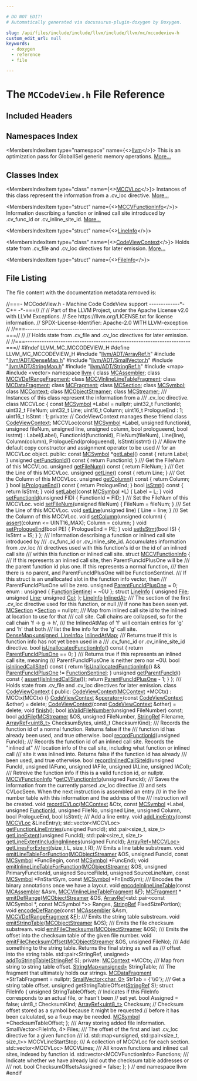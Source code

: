 ```yaml
---

# DO NOT EDIT!
# Automatically generated via docusaurus-plugin-doxygen by Doxygen.

slug: /api/files/include/include/llvm/include/llvm/mc/mccodeview-h
custom_edit_url: null
keywords:
  - doxygen
  - reference
  - file

---
```





# The `MCCodeView.h` File Reference

<DoxygenPage pluginConfig={pluginConfig}>



## Included Headers

<IncludesList>
<IncludesListItem
  filePath="llvm/ADT/ArrayRef.h"
  permalink="/docs/api/files/include/include/llvm/include/llvm/adt/arrayref-h"
  isLocal="true" />
<IncludesListItem
  filePath="llvm/ADT/DenseMap.h"
  permalink="/docs/api/files/include/include/llvm/include/llvm/adt/densemap-h"
  isLocal="true" />
<IncludesListItem
  filePath="llvm/ADT/SmallVector.h"
  permalink="/docs/api/files/include/include/llvm/include/llvm/adt/smallvector-h"
  isLocal="true" />
<IncludesListItem
  filePath="llvm/ADT/StringMap.h"
  permalink="/docs/api/files/include/include/llvm/include/llvm/adt/stringmap-h"
  isLocal="true" />
<IncludesListItem
  filePath="llvm/ADT/StringRef.h"
  permalink="/docs/api/files/include/include/llvm/include/llvm/adt/stringref-h"
  isLocal="true" />
<IncludesListItem
  filePath="map"
  permalink=""
  isLocal="false" />
<IncludesListItem
  filePath="vector"
  permalink=""
  isLocal="false" />
</IncludesList>

## Namespaces Index

<MembersIndex>

<MembersIndexItem
  type="namespace"
  name={<><a href="/docs/api/namespaces/llvm">llvm</a></>}>
This is an optimization pass for GlobalISel generic memory operations. <a href="/docs/api/namespaces/llvm/#details">More...</a>
</MembersIndexItem>

</MembersIndex>

## Classes Index

<MembersIndex>

<MembersIndexItem
  type="class"
  name={<><a href="/docs/api/classes/llvm/mccvloc">MCCVLoc</a></>}>
Instances of this class represent the information from a .cv&#95;loc directive. <a href="/docs/api/classes/llvm/mccvloc/#details">More...</a>
</MembersIndexItem>

<MembersIndexItem
  type="struct"
  name={<><a href="/docs/api/structs/llvm/mccvfunctioninfo">MCCVFunctionInfo</a></>}>
Information describing a function or inlined call site introduced by .cv&#95;func&#95;id or .cv&#95;inline&#95;site&#95;id. <a href="/docs/api/structs/llvm/mccvfunctioninfo/#details">More...</a>
</MembersIndexItem>

<MembersIndexItem
  type="struct"
  name={<><a href="/docs/api/structs/llvm/mccvfunctioninfo/lineinfo">LineInfo</a></>}>
</MembersIndexItem>

<MembersIndexItem
  type="class"
  name={<><a href="/docs/api/classes/llvm/codeviewcontext">CodeViewContext</a></>}>
Holds state from .cv&#95;file and .cv&#95;loc directives for later emission. <a href="/docs/api/classes/llvm/codeviewcontext/#details">More...</a>
</MembersIndexItem>

<MembersIndexItem
  type="struct"
  name={<><a href="/docs/api/structs/llvm/codeviewcontext/fileinfo">FileInfo</a></>}>
</MembersIndexItem>

</MembersIndex>


## File Listing

The file content with the documentation metadata removed is:

<ProgramListing>

<Link id="l00001" /><CodeLine lineNumber="1"><Highlight kind="comment">//===- MCCodeView.h - Machine Code CodeView support -------------&#42;- C++ -&#42;-===//</Highlight><Highlight kind="normal"></Highlight></CodeLine>
<Link id="l00002" /><CodeLine lineNumber="2"><Highlight kind="normal"></Highlight><Highlight kind="comment">//</Highlight><Highlight kind="normal"></Highlight></CodeLine>
<Link id="l00003" /><CodeLine lineNumber="3"><Highlight kind="normal"></Highlight><Highlight kind="comment">// Part of the LLVM Project, under the Apache License v2.0 with LLVM Exceptions.</Highlight><Highlight kind="normal"></Highlight></CodeLine>
<Link id="l00004" /><CodeLine lineNumber="4"><Highlight kind="normal"></Highlight><Highlight kind="comment">// See https://llvm.org/LICENSE.txt for license information.</Highlight><Highlight kind="normal"></Highlight></CodeLine>
<Link id="l00005" /><CodeLine lineNumber="5"><Highlight kind="normal"></Highlight><Highlight kind="comment">// SPDX-License-Identifier: Apache-2.0 WITH LLVM-exception</Highlight><Highlight kind="normal"></Highlight></CodeLine>
<Link id="l00006" /><CodeLine lineNumber="6"><Highlight kind="normal"></Highlight><Highlight kind="comment">//</Highlight><Highlight kind="normal"></Highlight></CodeLine>
<Link id="l00007" /><CodeLine lineNumber="7"><Highlight kind="normal"></Highlight><Highlight kind="comment">//===----------------------------------------------------------------------===//</Highlight><Highlight kind="normal"></Highlight></CodeLine>
<Link id="l00008" /><CodeLine lineNumber="8"><Highlight kind="normal"></Highlight><Highlight kind="comment">//</Highlight><Highlight kind="normal"></Highlight></CodeLine>
<Link id="l00009" /><CodeLine lineNumber="9"><Highlight kind="normal"></Highlight><Highlight kind="comment">// Holds state from .cv&#95;file and .cv&#95;loc directives for later emission.</Highlight><Highlight kind="normal"></Highlight></CodeLine>
<Link id="l00010" /><CodeLine lineNumber="10"><Highlight kind="normal"></Highlight><Highlight kind="comment">//</Highlight><Highlight kind="normal"></Highlight></CodeLine>
<Link id="l00011" /><CodeLine lineNumber="11"><Highlight kind="normal"></Highlight><Highlight kind="comment">//===----------------------------------------------------------------------===//</Highlight><Highlight kind="normal"></Highlight></CodeLine>
<Link id="l00012" /><CodeLine lineNumber="12"><Highlight kind="normal"></Highlight></CodeLine>
<Link id="l00013" /><CodeLine lineNumber="13"><Highlight kind="normal"></Highlight><Highlight kind="preprocessor">#ifndef LLVM&#95;MC&#95;MCCODEVIEW&#95;H</Highlight><Highlight kind="normal"></Highlight></CodeLine>
<Link id="l00014" /><CodeLine lineNumber="14"><Highlight kind="normal"></Highlight><Highlight kind="preprocessor">#define LLVM&#95;MC&#95;MCCODEVIEW&#95;H</Highlight><Highlight kind="normal"></Highlight></CodeLine>
<Link id="l00015" /><CodeLine lineNumber="15"><Highlight kind="normal"></Highlight></CodeLine>
<Link id="l00016" /><CodeLine lineNumber="16"><Highlight kind="normal"></Highlight><Highlight kind="preprocessor">#include &quot;<a href="/docs/api/files/include/include/llvm/include/llvm/adt/arrayref-h">llvm/ADT/ArrayRef.h</a>&quot;</Highlight><Highlight kind="normal"></Highlight></CodeLine>
<Link id="l00017" /><CodeLine lineNumber="17"><Highlight kind="normal"></Highlight><Highlight kind="preprocessor">#include &quot;<a href="/docs/api/files/include/include/llvm/include/llvm/adt/densemap-h">llvm/ADT/DenseMap.h</a>&quot;</Highlight><Highlight kind="normal"></Highlight></CodeLine>
<Link id="l00018" /><CodeLine lineNumber="18"><Highlight kind="normal"></Highlight><Highlight kind="preprocessor">#include &quot;<a href="/docs/api/files/include/include/llvm/include/llvm/adt/smallvector-h">llvm/ADT/SmallVector.h</a>&quot;</Highlight><Highlight kind="normal"></Highlight></CodeLine>
<Link id="l00019" /><CodeLine lineNumber="19"><Highlight kind="normal"></Highlight><Highlight kind="preprocessor">#include &quot;<a href="/docs/api/files/include/include/llvm/include/llvm/adt/stringmap-h">llvm/ADT/StringMap.h</a>&quot;</Highlight><Highlight kind="normal"></Highlight></CodeLine>
<Link id="l00020" /><CodeLine lineNumber="20"><Highlight kind="normal"></Highlight><Highlight kind="preprocessor">#include &quot;<a href="/docs/api/files/include/include/llvm/include/llvm/adt/stringref-h">llvm/ADT/StringRef.h</a>&quot;</Highlight><Highlight kind="normal"></Highlight></CodeLine>
<Link id="l00021" /><CodeLine lineNumber="21"><Highlight kind="normal"></Highlight><Highlight kind="preprocessor">#include &lt;map&gt;</Highlight><Highlight kind="normal"></Highlight></CodeLine>
<Link id="l00022" /><CodeLine lineNumber="22"><Highlight kind="normal"></Highlight><Highlight kind="preprocessor">#include &lt;vector&gt;</Highlight><Highlight kind="normal"></Highlight></CodeLine>
<Link id="l00023" /><CodeLine lineNumber="23"><Highlight kind="normal"></Highlight></CodeLine>
<Link id="l00024" /><CodeLine lineNumber="24"><Highlight kind="normal"></Highlight><Highlight kind="keyword">namespace </Highlight><Highlight kind="normal"><a href="/docs/api/namespaces/llvm">llvm</a> &#123;</Highlight></CodeLine>
<Link id="l00025" /><CodeLine lineNumber="25"><Highlight kind="normal"></Highlight><Highlight kind="keyword">class </Highlight><Highlight kind="normal"><a href="/docs/api/classes/llvm/mcassembler">MCAssembler</a>;</Highlight></CodeLine>
<Link id="l00026" /><CodeLine lineNumber="26"><Highlight kind="normal"></Highlight><Highlight kind="keyword">class </Highlight><Highlight kind="normal"><a href="/docs/api/classes/llvm/mccvdefrangefragment">MCCVDefRangeFragment</a>;</Highlight></CodeLine>
<Link id="l00027" /><CodeLine lineNumber="27"><Highlight kind="normal"></Highlight><Highlight kind="keyword">class </Highlight><Highlight kind="normal"><a href="/docs/api/classes/llvm/mccvinlinelinetablefragment">MCCVInlineLineTableFragment</a>;</Highlight></CodeLine>
<Link id="l00028" /><CodeLine lineNumber="28"><Highlight kind="normal"></Highlight><Highlight kind="keyword">class </Highlight><Highlight kind="normal"><a href="/docs/api/classes/llvm/mcdatafragment">MCDataFragment</a>;</Highlight></CodeLine>
<Link id="l00029" /><CodeLine lineNumber="29"><Highlight kind="normal"></Highlight><Highlight kind="keyword">class </Highlight><Highlight kind="normal"><a href="/docs/api/classes/llvm/mcfragment">MCFragment</a>;</Highlight></CodeLine>
<Link id="l00030" /><CodeLine lineNumber="30"><Highlight kind="normal"></Highlight><Highlight kind="keyword">class </Highlight><Highlight kind="normal"><a href="/docs/api/classes/llvm/mcsection">MCSection</a>;</Highlight></CodeLine>
<Link id="l00031" /><CodeLine lineNumber="31"><Highlight kind="normal"></Highlight><Highlight kind="keyword">class </Highlight><Highlight kind="normal"><a href="/docs/api/classes/llvm/mcsymbol">MCSymbol</a>;</Highlight></CodeLine>
<Link id="l00032" /><CodeLine lineNumber="32"><Highlight kind="normal"></Highlight><Highlight kind="keyword">class </Highlight><Highlight kind="normal"><a href="/docs/api/classes/llvm/mccontext">MCContext</a>;</Highlight></CodeLine>
<Link id="l00033" /><CodeLine lineNumber="33"><Highlight kind="normal"></Highlight><Highlight kind="keyword">class </Highlight><Highlight kind="normal"><a href="/docs/api/classes/llvm/mcobjectstreamer">MCObjectStreamer</a>;</Highlight></CodeLine>
<Link id="l00034" /><CodeLine lineNumber="34"><Highlight kind="normal"></Highlight><Highlight kind="keyword">class </Highlight><Highlight kind="normal"><a href="/docs/api/classes/llvm/mcstreamer">MCStreamer</a>;</Highlight></CodeLine>
<Link id="l00035" /><CodeLine lineNumber="35"><Highlight kind="normal"></Highlight><Highlight kind="comment"></Highlight></CodeLine>
<Link id="l00036" /><CodeLine lineNumber="36"><Highlight kind="comment">/// Instances of this class represent the information from a</Highlight></CodeLine>
<Link id="l00037" /><CodeLine lineNumber="37"><Highlight kind="comment">/// .cv&#95;loc directive.</Highlight><Highlight kind="normal"></Highlight></CodeLine>
<Link id="l00038" /><CodeLine lineNumber="38" lineLink="/docs/api/classes/llvm/mccvloc"><Highlight kind="normal"></Highlight><Highlight kind="keyword">class </Highlight><Highlight kind="normal">MCCVLoc &#123;</Highlight></CodeLine>
<Link id="l00039" /><CodeLine lineNumber="39"><Highlight kind="normal">  </Highlight><Highlight kind="keyword">const</Highlight><Highlight kind="normal"> <a href="/docs/api/classes/llvm/mcsymbol">MCSymbol</a> &#42;Label = </Highlight><Highlight kind="keyword">nullptr</Highlight><Highlight kind="normal">;</Highlight></CodeLine>
<Link id="l00040" /><CodeLine lineNumber="40"><Highlight kind="normal">  uint32&#95;t FunctionId;</Highlight></CodeLine>
<Link id="l00041" /><CodeLine lineNumber="41"><Highlight kind="normal">  uint32&#95;t FileNum;</Highlight></CodeLine>
<Link id="l00042" /><CodeLine lineNumber="42"><Highlight kind="normal">  uint32&#95;t Line;</Highlight></CodeLine>
<Link id="l00043" /><CodeLine lineNumber="43"><Highlight kind="normal">  uint16&#95;t Column;</Highlight></CodeLine>
<Link id="l00044" /><CodeLine lineNumber="44"><Highlight kind="normal">  uint16&#95;t PrologueEnd : 1;</Highlight></CodeLine>
<Link id="l00045" /><CodeLine lineNumber="45"><Highlight kind="normal">  uint16&#95;t IsStmt : 1;</Highlight></CodeLine>
<Link id="l00046" /><CodeLine lineNumber="46"><Highlight kind="normal"></Highlight></CodeLine>
<Link id="l00047" /><CodeLine lineNumber="47"><Highlight kind="normal"></Highlight><Highlight kind="keyword">private</Highlight><Highlight kind="normal">: </Highlight><Highlight kind="comment">// CodeViewContext manages these</Highlight><Highlight kind="normal"></Highlight></CodeLine>
<Link id="l00048" /><CodeLine lineNumber="48" lineLink="/docs/api/classes/llvm/mccvloc/#ab3da5547beb44e2b7d5aa1935d5c4a28"><Highlight kind="normal">  </Highlight><Highlight kind="keyword">friend</Highlight><Highlight kind="normal"> </Highlight><Highlight kind="keyword">class </Highlight><Highlight kind="normal"><a href="/docs/api/classes/llvm/mccvloc/#ab3da5547beb44e2b7d5aa1935d5c4a28">CodeViewContext</a>;</Highlight></CodeLine>
<Link id="l00049" /><CodeLine lineNumber="49"><Highlight kind="normal">  MCCVLoc(</Highlight><Highlight kind="keyword">const</Highlight><Highlight kind="normal"> <a href="/docs/api/classes/llvm/mcsymbol">MCSymbol</a> &#42;Label, </Highlight><Highlight kind="keywordtype">unsigned</Highlight><Highlight kind="normal"> functionid, </Highlight><Highlight kind="keywordtype">unsigned</Highlight><Highlight kind="normal"> fileNum,</Highlight></CodeLine>
<Link id="l00050" /><CodeLine lineNumber="50"><Highlight kind="normal">          </Highlight><Highlight kind="keywordtype">unsigned</Highlight><Highlight kind="normal"> line, </Highlight><Highlight kind="keywordtype">unsigned</Highlight><Highlight kind="normal"> column, </Highlight><Highlight kind="keywordtype">bool</Highlight><Highlight kind="normal"> prologueend, </Highlight><Highlight kind="keywordtype">bool</Highlight><Highlight kind="normal"> isstmt)</Highlight></CodeLine>
<Link id="l00051" /><CodeLine lineNumber="51"><Highlight kind="normal">      : Label(Label), FunctionId(functionid), FileNum(fileNum), Line(line),</Highlight></CodeLine>
<Link id="l00052" /><CodeLine lineNumber="52"><Highlight kind="normal">        Column(column), PrologueEnd(prologueend), IsStmt(isstmt) &#123;&#125;</Highlight></CodeLine>
<Link id="l00053" /><CodeLine lineNumber="53"><Highlight kind="normal"></Highlight></CodeLine>
<Link id="l00054" /><CodeLine lineNumber="54"><Highlight kind="normal">  </Highlight><Highlight kind="comment">// Allow the default copy constructor and assignment operator to be used</Highlight><Highlight kind="normal"></Highlight></CodeLine>
<Link id="l00055" /><CodeLine lineNumber="55"><Highlight kind="normal">  </Highlight><Highlight kind="comment">// for an MCCVLoc object.</Highlight><Highlight kind="normal"></Highlight></CodeLine>
<Link id="l00056" /><CodeLine lineNumber="56"><Highlight kind="normal"></Highlight></CodeLine>
<Link id="l00057" /><CodeLine lineNumber="57"><Highlight kind="normal"></Highlight><Highlight kind="keyword">public</Highlight><Highlight kind="normal">:</Highlight></CodeLine>
<Link id="l00058" /><CodeLine lineNumber="58" lineLink="/docs/api/classes/llvm/mccvloc/#adbe9876a008a9c1cbd97546378c279ed"><Highlight kind="normal">  </Highlight><Highlight kind="keyword">const</Highlight><Highlight kind="normal"> <a href="/docs/api/classes/llvm/mcsymbol">MCSymbol</a> &#42;<a href="/docs/api/classes/llvm/mccvloc/#adbe9876a008a9c1cbd97546378c279ed">getLabel</a>()</Highlight><Highlight kind="keyword"> const </Highlight><Highlight kind="normal">&#123; </Highlight><Highlight kind="keywordflow">return</Highlight><Highlight kind="normal"> Label; &#125;</Highlight></CodeLine>
<Link id="l00059" /><CodeLine lineNumber="59"><Highlight kind="normal"></Highlight></CodeLine>
<Link id="l00060" /><CodeLine lineNumber="60" lineLink="/docs/api/classes/llvm/mccvloc/#af1f5888094a284b7e63433a23deb5c1a"><Highlight kind="normal">  </Highlight><Highlight kind="keywordtype">unsigned</Highlight><Highlight kind="normal"> <a href="/docs/api/classes/llvm/mccvloc/#af1f5888094a284b7e63433a23deb5c1a">getFunctionId</a>()</Highlight><Highlight kind="keyword"> const </Highlight><Highlight kind="normal">&#123; </Highlight><Highlight kind="keywordflow">return</Highlight><Highlight kind="normal"> FunctionId; &#125;</Highlight></CodeLine>
<Link id="l00061" /><CodeLine lineNumber="61"><Highlight kind="normal"></Highlight><Highlight kind="comment"></Highlight></CodeLine>
<Link id="l00062" /><CodeLine lineNumber="62"><Highlight kind="comment">  /// Get the FileNum of this MCCVLoc.</Highlight><Highlight kind="normal"></Highlight></CodeLine>
<Link id="l00063" /><CodeLine lineNumber="63" lineLink="/docs/api/classes/llvm/mccvloc/#a641fa2204094cdff2af3bb43561c3262"><Highlight kind="normal">  </Highlight><Highlight kind="keywordtype">unsigned</Highlight><Highlight kind="normal"> <a href="/docs/api/classes/llvm/mccvloc/#a641fa2204094cdff2af3bb43561c3262">getFileNum</a>()</Highlight><Highlight kind="keyword"> const </Highlight><Highlight kind="normal">&#123; </Highlight><Highlight kind="keywordflow">return</Highlight><Highlight kind="normal"> FileNum; &#125;</Highlight></CodeLine>
<Link id="l00064" /><CodeLine lineNumber="64"><Highlight kind="normal"></Highlight><Highlight kind="comment"></Highlight></CodeLine>
<Link id="l00065" /><CodeLine lineNumber="65"><Highlight kind="comment">  /// Get the Line of this MCCVLoc.</Highlight><Highlight kind="normal"></Highlight></CodeLine>
<Link id="l00066" /><CodeLine lineNumber="66" lineLink="/docs/api/classes/llvm/mccvloc/#a1b713bed0ef2a743380afe8455c8dac0"><Highlight kind="normal">  </Highlight><Highlight kind="keywordtype">unsigned</Highlight><Highlight kind="normal"> <a href="/docs/api/classes/llvm/mccvloc/#a1b713bed0ef2a743380afe8455c8dac0">getLine</a>()</Highlight><Highlight kind="keyword"> const </Highlight><Highlight kind="normal">&#123; </Highlight><Highlight kind="keywordflow">return</Highlight><Highlight kind="normal"> Line; &#125;</Highlight></CodeLine>
<Link id="l00067" /><CodeLine lineNumber="67"><Highlight kind="normal"></Highlight><Highlight kind="comment"></Highlight></CodeLine>
<Link id="l00068" /><CodeLine lineNumber="68"><Highlight kind="comment">  /// Get the Column of this MCCVLoc.</Highlight><Highlight kind="normal"></Highlight></CodeLine>
<Link id="l00069" /><CodeLine lineNumber="69" lineLink="/docs/api/classes/llvm/mccvloc/#ae04e7499c14a2f64a949fba666f04b1b"><Highlight kind="normal">  </Highlight><Highlight kind="keywordtype">unsigned</Highlight><Highlight kind="normal"> <a href="/docs/api/classes/llvm/mccvloc/#ae04e7499c14a2f64a949fba666f04b1b">getColumn</a>()</Highlight><Highlight kind="keyword"> const </Highlight><Highlight kind="normal">&#123; </Highlight><Highlight kind="keywordflow">return</Highlight><Highlight kind="normal"> Column; &#125;</Highlight></CodeLine>
<Link id="l00070" /><CodeLine lineNumber="70"><Highlight kind="normal"></Highlight></CodeLine>
<Link id="l00071" /><CodeLine lineNumber="71" lineLink="/docs/api/classes/llvm/mccvloc/#abaceb55f9e709f7232e3d118f2c1a008"><Highlight kind="normal">  </Highlight><Highlight kind="keywordtype">bool</Highlight><Highlight kind="normal"> <a href="/docs/api/classes/llvm/mccvloc/#abaceb55f9e709f7232e3d118f2c1a008">isPrologueEnd</a>()</Highlight><Highlight kind="keyword"> const </Highlight><Highlight kind="normal">&#123; </Highlight><Highlight kind="keywordflow">return</Highlight><Highlight kind="normal"> PrologueEnd; &#125;</Highlight></CodeLine>
<Link id="l00072" /><CodeLine lineNumber="72" lineLink="/docs/api/classes/llvm/mccvloc/#ad67bbfb7a1dae5018ad368b844775e50"><Highlight kind="normal">  </Highlight><Highlight kind="keywordtype">bool</Highlight><Highlight kind="normal"> <a href="/docs/api/classes/llvm/mccvloc/#ad67bbfb7a1dae5018ad368b844775e50">isStmt</a>()</Highlight><Highlight kind="keyword"> const </Highlight><Highlight kind="normal">&#123; </Highlight><Highlight kind="keywordflow">return</Highlight><Highlight kind="normal"> IsStmt; &#125;</Highlight></CodeLine>
<Link id="l00073" /><CodeLine lineNumber="73"><Highlight kind="normal"></Highlight></CodeLine>
<Link id="l00074" /><CodeLine lineNumber="74" lineLink="/docs/api/classes/llvm/mccvloc/#add0f1662df4919cd84703ac02dd63eca"><Highlight kind="normal">  </Highlight><Highlight kind="keywordtype">void</Highlight><Highlight kind="normal"> <a href="/docs/api/classes/llvm/mccvloc/#add0f1662df4919cd84703ac02dd63eca">setLabel</a>(</Highlight><Highlight kind="keyword">const</Highlight><Highlight kind="normal"> <a href="/docs/api/classes/llvm/mcsymbol">MCSymbol</a> &#42;L) &#123; Label = L; &#125;</Highlight></CodeLine>
<Link id="l00075" /><CodeLine lineNumber="75"><Highlight kind="normal"></Highlight></CodeLine>
<Link id="l00076" /><CodeLine lineNumber="76" lineLink="/docs/api/classes/llvm/mccvloc/#ab70f4fd24d86daf6ce7e2ac9ed765c2f"><Highlight kind="normal">  </Highlight><Highlight kind="keywordtype">void</Highlight><Highlight kind="normal"> <a href="/docs/api/classes/llvm/mccvloc/#ab70f4fd24d86daf6ce7e2ac9ed765c2f">setFunctionId</a>(</Highlight><Highlight kind="keywordtype">unsigned</Highlight><Highlight kind="normal"> FID) &#123; FunctionId = FID; &#125;</Highlight></CodeLine>
<Link id="l00077" /><CodeLine lineNumber="77"><Highlight kind="normal"></Highlight><Highlight kind="comment"></Highlight></CodeLine>
<Link id="l00078" /><CodeLine lineNumber="78"><Highlight kind="comment">  /// Set the FileNum of this MCCVLoc.</Highlight><Highlight kind="normal"></Highlight></CodeLine>
<Link id="l00079" /><CodeLine lineNumber="79" lineLink="/docs/api/classes/llvm/mccvloc/#a09de150a6b6188dce119ce08d5c64611"><Highlight kind="normal">  </Highlight><Highlight kind="keywordtype">void</Highlight><Highlight kind="normal"> <a href="/docs/api/classes/llvm/mccvloc/#a09de150a6b6188dce119ce08d5c64611">setFileNum</a>(</Highlight><Highlight kind="keywordtype">unsigned</Highlight><Highlight kind="normal"> fileNum) &#123; FileNum = fileNum; &#125;</Highlight></CodeLine>
<Link id="l00080" /><CodeLine lineNumber="80"><Highlight kind="normal"></Highlight><Highlight kind="comment"></Highlight></CodeLine>
<Link id="l00081" /><CodeLine lineNumber="81"><Highlight kind="comment">  /// Set the Line of this MCCVLoc.</Highlight><Highlight kind="normal"></Highlight></CodeLine>
<Link id="l00082" /><CodeLine lineNumber="82" lineLink="/docs/api/classes/llvm/mccvloc/#af82b54ed7acf156dd92d0f31eab03731"><Highlight kind="normal">  </Highlight><Highlight kind="keywordtype">void</Highlight><Highlight kind="normal"> <a href="/docs/api/classes/llvm/mccvloc/#af82b54ed7acf156dd92d0f31eab03731">setLine</a>(</Highlight><Highlight kind="keywordtype">unsigned</Highlight><Highlight kind="normal"> line) &#123; Line = line; &#125;</Highlight></CodeLine>
<Link id="l00083" /><CodeLine lineNumber="83"><Highlight kind="normal"></Highlight><Highlight kind="comment"></Highlight></CodeLine>
<Link id="l00084" /><CodeLine lineNumber="84"><Highlight kind="comment">  /// Set the Column of this MCCVLoc.</Highlight><Highlight kind="normal"></Highlight></CodeLine>
<Link id="l00085" /><CodeLine lineNumber="85" lineLink="/docs/api/classes/llvm/mccvloc/#a2479fc079f0dc10ff87eb716f39789fd"><Highlight kind="normal">  </Highlight><Highlight kind="keywordtype">void</Highlight><Highlight kind="normal"> <a href="/docs/api/classes/llvm/mccvloc/#a2479fc079f0dc10ff87eb716f39789fd">setColumn</a>(</Highlight><Highlight kind="keywordtype">unsigned</Highlight><Highlight kind="normal"> column) &#123;</Highlight></CodeLine>
<Link id="l00086" /><CodeLine lineNumber="86"><Highlight kind="normal">    <a href="/docs/api/files/lib/lib/target/lib/target/amdgpu/silowercontrolflow-cpp/#a4868c5d81c5ccc98c47aeab6244346a0">assert</a>(column &lt;= UINT16&#95;MAX);</Highlight></CodeLine>
<Link id="l00087" /><CodeLine lineNumber="87"><Highlight kind="normal">    Column = column;</Highlight></CodeLine>
<Link id="l00088" /><CodeLine lineNumber="88"><Highlight kind="normal">  &#125;</Highlight></CodeLine>
<Link id="l00089" /><CodeLine lineNumber="89"><Highlight kind="normal"></Highlight></CodeLine>
<Link id="l00090" /><CodeLine lineNumber="90" lineLink="/docs/api/classes/llvm/mccvloc/#a1522ce6a6ab3943fff0ddad4a56970d5"><Highlight kind="normal">  </Highlight><Highlight kind="keywordtype">void</Highlight><Highlight kind="normal"> <a href="/docs/api/classes/llvm/mccvloc/#a1522ce6a6ab3943fff0ddad4a56970d5">setPrologueEnd</a>(</Highlight><Highlight kind="keywordtype">bool</Highlight><Highlight kind="normal"> PE) &#123; PrologueEnd = PE; &#125;</Highlight></CodeLine>
<Link id="l00091" /><CodeLine lineNumber="91" lineLink="/docs/api/classes/llvm/mccvloc/#abe547039ea2df79df6433677c6633d81"><Highlight kind="normal">  </Highlight><Highlight kind="keywordtype">void</Highlight><Highlight kind="normal"> <a href="/docs/api/classes/llvm/mccvloc/#abe547039ea2df79df6433677c6633d81">setIsStmt</a>(</Highlight><Highlight kind="keywordtype">bool</Highlight><Highlight kind="normal"> IS) &#123; IsStmt = IS; &#125;</Highlight></CodeLine>
<Link id="l00092" /><CodeLine lineNumber="92"><Highlight kind="normal">&#125;;</Highlight></CodeLine>
<Link id="l00093" /><CodeLine lineNumber="93"><Highlight kind="normal"></Highlight><Highlight kind="comment"></Highlight></CodeLine>
<Link id="l00094" /><CodeLine lineNumber="94"><Highlight kind="comment">/// Information describing a function or inlined call site introduced by</Highlight></CodeLine>
<Link id="l00095" /><CodeLine lineNumber="95"><Highlight kind="comment">/// .cv&#95;func&#95;id or .cv&#95;inline&#95;site&#95;id. Accumulates information from .cv&#95;loc</Highlight></CodeLine>
<Link id="l00096" /><CodeLine lineNumber="96"><Highlight kind="comment">/// directives used with this function&#39;s id or the id of an inlined call site</Highlight></CodeLine>
<Link id="l00097" /><CodeLine lineNumber="97"><Highlight kind="comment">/// within this function or inlined call site.</Highlight><Highlight kind="normal"></Highlight></CodeLine>
<Link id="l00098" /><CodeLine lineNumber="98" lineLink="/docs/api/structs/llvm/mccvfunctioninfo"><Highlight kind="normal"></Highlight><Highlight kind="keyword">struct </Highlight><Highlight kind="normal"><a href="/docs/api/structs/llvm/mccvfunctioninfo">MCCVFunctionInfo</a> &#123;</Highlight><Highlight kind="comment"></Highlight></CodeLine>
<Link id="l00099" /><CodeLine lineNumber="99"><Highlight kind="comment">  /// If this represents an inlined call site, then ParentFuncIdPlusOne will be</Highlight></CodeLine>
<Link id="l00100" /><CodeLine lineNumber="100"><Highlight kind="comment">  /// the parent function id plus one. If this represents a normal function,</Highlight></CodeLine>
<Link id="l00101" /><CodeLine lineNumber="101"><Highlight kind="comment">  /// then there is no parent, and ParentFuncIdPlusOne will be FunctionSentinel.</Highlight></CodeLine>
<Link id="l00102" /><CodeLine lineNumber="102"><Highlight kind="comment">  /// If this struct is an unallocated slot in the function info vector, then</Highlight></CodeLine>
<Link id="l00103" /><CodeLine lineNumber="103"><Highlight kind="comment">  /// ParentFuncIdPlusOne will be zero.</Highlight><Highlight kind="normal"></Highlight></CodeLine>
<Link id="l00104" /><CodeLine lineNumber="104" lineLink="/docs/api/structs/llvm/mccvfunctioninfo/#a6501b119f7ba7b15237d1f43dd16ccbc"><Highlight kind="normal">  </Highlight><Highlight kind="keywordtype">unsigned</Highlight><Highlight kind="normal"> <a href="/docs/api/structs/llvm/mccvfunctioninfo/#a6501b119f7ba7b15237d1f43dd16ccbc">ParentFuncIdPlusOne</a> = 0;</Highlight></CodeLine>
<Link id="l00105" /><CodeLine lineNumber="105"><Highlight kind="normal"></Highlight></CodeLine>
<Link id="l00106" /><CodeLine lineNumber="106" lineLink="/docs/api/structs/llvm/mccvfunctioninfo/#a483f476cd95fc83549dce653648091bbab32b95a936d6a5df6c580b24b5a4b1f1"><Highlight kind="normal">  enum : </Highlight><Highlight kind="keywordtype">unsigned</Highlight><Highlight kind="normal"> &#123; <a href="/docs/api/structs/llvm/mccvfunctioninfo/#a483f476cd95fc83549dce653648091bbab32b95a936d6a5df6c580b24b5a4b1f1">FunctionSentinel</a> = ~0U &#125;;</Highlight></CodeLine>
<Link id="l00107" /><CodeLine lineNumber="107"><Highlight kind="normal"></Highlight></CodeLine>
<Link id="l00108" /><CodeLine lineNumber="108" lineLink="/docs/api/structs/llvm/mccvfunctioninfo/lineinfo"><Highlight kind="normal">  </Highlight><Highlight kind="keyword">struct </Highlight><Highlight kind="normal"><a href="/docs/api/structs/llvm/mccvfunctioninfo/lineinfo">LineInfo</a> &#123;</Highlight></CodeLine>
<Link id="l00109" /><CodeLine lineNumber="109" lineLink="/docs/api/structs/llvm/mccvfunctioninfo/lineinfo/#a3f109bbdca3146660390d3861c62e25e"><Highlight kind="normal">    </Highlight><Highlight kind="keywordtype">unsigned</Highlight><Highlight kind="normal"> <a href="/docs/api/structs/llvm/mccvfunctioninfo/lineinfo/#a3f109bbdca3146660390d3861c62e25e">File</a>;</Highlight></CodeLine>
<Link id="l00110" /><CodeLine lineNumber="110" lineLink="/docs/api/structs/llvm/mccvfunctioninfo/lineinfo/#a12648fbbd9e74ae78fb374d36bda03dd"><Highlight kind="normal">    </Highlight><Highlight kind="keywordtype">unsigned</Highlight><Highlight kind="normal"> <a href="/docs/api/structs/llvm/mccvfunctioninfo/lineinfo/#a12648fbbd9e74ae78fb374d36bda03dd">Line</a>;</Highlight></CodeLine>
<Link id="l00111" /><CodeLine lineNumber="111" lineLink="/docs/api/structs/llvm/mccvfunctioninfo/lineinfo/#adb775109e03894433d2ae9a43844f6eb"><Highlight kind="normal">    </Highlight><Highlight kind="keywordtype">unsigned</Highlight><Highlight kind="normal"> <a href="/docs/api/structs/llvm/mccvfunctioninfo/lineinfo/#adb775109e03894433d2ae9a43844f6eb">Col</a>;</Highlight></CodeLine>
<Link id="l00112" /><CodeLine lineNumber="112"><Highlight kind="normal">  &#125;;</Highlight></CodeLine>
<Link id="l00113" /><CodeLine lineNumber="113"><Highlight kind="normal"></Highlight></CodeLine>
<Link id="l00114" /><CodeLine lineNumber="114" lineLink="/docs/api/structs/llvm/mccvfunctioninfo/#a364d97d77cb1c191b75ad223b360ff28"><Highlight kind="normal">  <a href="/docs/api/structs/llvm/mccvfunctioninfo/lineinfo">LineInfo</a> <a href="/docs/api/structs/llvm/mccvfunctioninfo/#a364d97d77cb1c191b75ad223b360ff28">InlinedAt</a>;</Highlight></CodeLine>
<Link id="l00115" /><CodeLine lineNumber="115"><Highlight kind="normal"></Highlight><Highlight kind="comment"></Highlight></CodeLine>
<Link id="l00116" /><CodeLine lineNumber="116"><Highlight kind="comment">  /// The section of the first .cv&#95;loc directive used for this function, or null</Highlight></CodeLine>
<Link id="l00117" /><CodeLine lineNumber="117"><Highlight kind="comment">  /// if none has been seen yet.</Highlight><Highlight kind="normal"></Highlight></CodeLine>
<Link id="l00118" /><CodeLine lineNumber="118" lineLink="/docs/api/structs/llvm/mccvfunctioninfo/#a5a57622bc8d3165baf9cae9606a20c33"><Highlight kind="normal">  <a href="/docs/api/classes/llvm/mcsection">MCSection</a> &#42;<a href="/docs/api/structs/llvm/mccvfunctioninfo/#a5a57622bc8d3165baf9cae9606a20c33">Section</a> = </Highlight><Highlight kind="keyword">nullptr</Highlight><Highlight kind="normal">;</Highlight></CodeLine>
<Link id="l00119" /><CodeLine lineNumber="119"><Highlight kind="normal"></Highlight><Highlight kind="comment"></Highlight></CodeLine>
<Link id="l00120" /><CodeLine lineNumber="120"><Highlight kind="comment">  /// Map from inlined call site id to the inlined at location to use for that</Highlight></CodeLine>
<Link id="l00121" /><CodeLine lineNumber="121"><Highlight kind="comment">  /// call site. Call chains are collapsed, so for the call chain &#39;f -&gt; g -&gt; h&#39;,</Highlight></CodeLine>
<Link id="l00122" /><CodeLine lineNumber="122"><Highlight kind="comment">  /// the InlinedAtMap of &#39;f&#39; will contain entries for &#39;g&#39; and &#39;h&#39; that both</Highlight></CodeLine>
<Link id="l00123" /><CodeLine lineNumber="123"><Highlight kind="comment">  /// list the line info for the &#39;g&#39; call site.</Highlight><Highlight kind="normal"></Highlight></CodeLine>
<Link id="l00124" /><CodeLine lineNumber="124" lineLink="/docs/api/structs/llvm/mccvfunctioninfo/#ae30c8d77d4c26d16cc60ebd3de0f3b26"><Highlight kind="normal">  <a href="/docs/api/classes/llvm/densemap">DenseMap&lt;unsigned, LineInfo&gt;</a> <a href="/docs/api/structs/llvm/mccvfunctioninfo/#ae30c8d77d4c26d16cc60ebd3de0f3b26">InlinedAtMap</a>;</Highlight></CodeLine>
<Link id="l00125" /><CodeLine lineNumber="125"><Highlight kind="normal"></Highlight><Highlight kind="comment"></Highlight></CodeLine>
<Link id="l00126" /><CodeLine lineNumber="126"><Highlight kind="comment">  /// Returns true if this is function info has not yet been used in a</Highlight></CodeLine>
<Link id="l00127" /><CodeLine lineNumber="127"><Highlight kind="comment">  /// .cv&#95;func&#95;id or .cv&#95;inline&#95;site&#95;id directive.</Highlight><Highlight kind="normal"></Highlight></CodeLine>
<Link id="l00128" /><CodeLine lineNumber="128" lineLink="/docs/api/structs/llvm/mccvfunctioninfo/#aa848840fee854639c25ef7f0535683e0"><Highlight kind="normal">  </Highlight><Highlight kind="keywordtype">bool</Highlight><Highlight kind="normal"> <a href="/docs/api/structs/llvm/mccvfunctioninfo/#aa848840fee854639c25ef7f0535683e0">isUnallocatedFunctionInfo</a>()</Highlight><Highlight kind="keyword"> const </Highlight><Highlight kind="normal">&#123; </Highlight><Highlight kind="keywordflow">return</Highlight><Highlight kind="normal"> <a href="/docs/api/structs/llvm/mccvfunctioninfo/#a6501b119f7ba7b15237d1f43dd16ccbc">ParentFuncIdPlusOne</a> == 0; &#125;</Highlight></CodeLine>
<Link id="l00129" /><CodeLine lineNumber="129"><Highlight kind="normal"></Highlight><Highlight kind="comment"></Highlight></CodeLine>
<Link id="l00130" /><CodeLine lineNumber="130"><Highlight kind="comment">  /// Returns true if this represents an inlined call site, meaning</Highlight></CodeLine>
<Link id="l00131" /><CodeLine lineNumber="131"><Highlight kind="comment">  /// ParentFuncIdPlusOne is neither zero nor ~0U.</Highlight><Highlight kind="normal"></Highlight></CodeLine>
<Link id="l00132" /><CodeLine lineNumber="132" lineLink="/docs/api/structs/llvm/mccvfunctioninfo/#a18b7e1edb7b7e785ed88dda2b58ebbaf"><Highlight kind="normal">  </Highlight><Highlight kind="keywordtype">bool</Highlight><Highlight kind="normal"> <a href="/docs/api/structs/llvm/mccvfunctioninfo/#a18b7e1edb7b7e785ed88dda2b58ebbaf">isInlinedCallSite</a>()</Highlight><Highlight kind="keyword"> const </Highlight><Highlight kind="normal">&#123;</Highlight></CodeLine>
<Link id="l00133" /><CodeLine lineNumber="133"><Highlight kind="normal">    </Highlight><Highlight kind="keywordflow">return</Highlight><Highlight kind="normal"> !<a href="/docs/api/structs/llvm/mccvfunctioninfo/#aa848840fee854639c25ef7f0535683e0">isUnallocatedFunctionInfo</a>() &amp;&amp;</Highlight></CodeLine>
<Link id="l00134" /><CodeLine lineNumber="134"><Highlight kind="normal">           <a href="/docs/api/structs/llvm/mccvfunctioninfo/#a6501b119f7ba7b15237d1f43dd16ccbc">ParentFuncIdPlusOne</a> != <a href="/docs/api/structs/llvm/mccvfunctioninfo/#a483f476cd95fc83549dce653648091bbab32b95a936d6a5df6c580b24b5a4b1f1">FunctionSentinel</a>;</Highlight></CodeLine>
<Link id="l00135" /><CodeLine lineNumber="135"><Highlight kind="normal">  &#125;</Highlight></CodeLine>
<Link id="l00136" /><CodeLine lineNumber="136"><Highlight kind="normal"></Highlight></CodeLine>
<Link id="l00137" /><CodeLine lineNumber="137" lineLink="/docs/api/structs/llvm/mccvfunctioninfo/#a93576d7e8ccff5b51884e3202af7d991"><Highlight kind="normal">  </Highlight><Highlight kind="keywordtype">unsigned</Highlight><Highlight kind="normal"> <a href="/docs/api/structs/llvm/mccvfunctioninfo/#a93576d7e8ccff5b51884e3202af7d991">getParentFuncId</a>()</Highlight><Highlight kind="keyword"> const </Highlight><Highlight kind="normal">&#123;</Highlight></CodeLine>
<Link id="l00138" /><CodeLine lineNumber="138"><Highlight kind="normal">    <a href="/docs/api/files/lib/lib/target/lib/target/amdgpu/silowercontrolflow-cpp/#a4868c5d81c5ccc98c47aeab6244346a0">assert</a>(<a href="/docs/api/structs/llvm/mccvfunctioninfo/#a18b7e1edb7b7e785ed88dda2b58ebbaf">isInlinedCallSite</a>());</Highlight></CodeLine>
<Link id="l00139" /><CodeLine lineNumber="139"><Highlight kind="normal">    </Highlight><Highlight kind="keywordflow">return</Highlight><Highlight kind="normal"> <a href="/docs/api/structs/llvm/mccvfunctioninfo/#a6501b119f7ba7b15237d1f43dd16ccbc">ParentFuncIdPlusOne</a> - 1;</Highlight></CodeLine>
<Link id="l00140" /><CodeLine lineNumber="140"><Highlight kind="normal">  &#125;</Highlight></CodeLine>
<Link id="l00141" /><CodeLine lineNumber="141"><Highlight kind="normal">&#125;;</Highlight></CodeLine>
<Link id="l00142" /><CodeLine lineNumber="142"><Highlight kind="normal"></Highlight><Highlight kind="comment"></Highlight></CodeLine>
<Link id="l00143" /><CodeLine lineNumber="143"><Highlight kind="comment">/// Holds state from .cv&#95;file and .cv&#95;loc directives for later emission.</Highlight><Highlight kind="normal"></Highlight></CodeLine>
<Link id="l00144" /><CodeLine lineNumber="144" lineLink="/docs/api/classes/llvm/codeviewcontext"><Highlight kind="normal"></Highlight><Highlight kind="keyword">class </Highlight><Highlight kind="normal"><a href="/docs/api/classes/llvm/codeviewcontext/#a6732108d29794003ce82213108571835">CodeViewContext</a> &#123;</Highlight></CodeLine>
<Link id="l00145" /><CodeLine lineNumber="145"><Highlight kind="normal"></Highlight><Highlight kind="keyword">public</Highlight><Highlight kind="normal">:</Highlight></CodeLine>
<Link id="l00146" /><CodeLine lineNumber="146" lineLink="/docs/api/classes/llvm/codeviewcontext/#a6732108d29794003ce82213108571835"><Highlight kind="normal">  <a href="/docs/api/classes/llvm/codeviewcontext/#a6732108d29794003ce82213108571835">CodeViewContext</a>(<a href="/docs/api/classes/llvm/mccontext">MCContext</a> &#42;MCCtx) : MCCtx(MCCtx) &#123;&#125;</Highlight></CodeLine>
<Link id="l00147" /><CodeLine lineNumber="147"><Highlight kind="normal"></Highlight></CodeLine>
<Link id="l00148" /><CodeLine lineNumber="148" lineLink="/docs/api/classes/llvm/codeviewcontext/#a5f56fc0a158554f2b1ef6cdf754a76d1"><Highlight kind="normal">  <a href="/docs/api/classes/llvm/codeviewcontext/#a6732108d29794003ce82213108571835">CodeViewContext</a> &amp;<a href="/docs/api/classes/llvm/codeviewcontext/#a5f56fc0a158554f2b1ef6cdf754a76d1">operator=</a>(</Highlight><Highlight kind="keyword">const</Highlight><Highlight kind="normal"> <a href="/docs/api/classes/llvm/codeviewcontext/#a6732108d29794003ce82213108571835">CodeViewContext</a> &amp;other) = </Highlight><Highlight kind="keyword">delete</Highlight><Highlight kind="normal">;</Highlight></CodeLine>
<Link id="l00149" /><CodeLine lineNumber="149" lineLink="/docs/api/classes/llvm/codeviewcontext/#ab3170fa30a2a74dbe2cdfddaaa1edb31"><Highlight kind="normal">  <a href="/docs/api/classes/llvm/codeviewcontext/#ab3170fa30a2a74dbe2cdfddaaa1edb31">CodeViewContext</a>(</Highlight><Highlight kind="keyword">const</Highlight><Highlight kind="normal"> <a href="/docs/api/classes/llvm/codeviewcontext/#a6732108d29794003ce82213108571835">CodeViewContext</a> &amp;other) = </Highlight><Highlight kind="keyword">delete</Highlight><Highlight kind="normal">;</Highlight></CodeLine>
<Link id="l00150" /><CodeLine lineNumber="150"><Highlight kind="normal"></Highlight></CodeLine>
<Link id="l00151" /><CodeLine lineNumber="151"><Highlight kind="normal">  </Highlight><Highlight kind="keywordtype">void</Highlight><Highlight kind="normal"> <a href="/docs/api/classes/llvm/codeviewcontext/#ad02d00947f1c26cb88d05a8ac9ea8aaa">finish</a>();</Highlight></CodeLine>
<Link id="l00152" /><CodeLine lineNumber="152"><Highlight kind="normal"></Highlight></CodeLine>
<Link id="l00153" /><CodeLine lineNumber="153"><Highlight kind="normal">  </Highlight><Highlight kind="keywordtype">bool</Highlight><Highlight kind="normal"> <a href="/docs/api/classes/llvm/codeviewcontext/#ae40a7e68d6b869a14cd6505e2963afcd">isValidFileNumber</a>(</Highlight><Highlight kind="keywordtype">unsigned</Highlight><Highlight kind="normal"> FileNumber) </Highlight><Highlight kind="keyword">const</Highlight><Highlight kind="normal">;</Highlight></CodeLine>
<Link id="l00154" /><CodeLine lineNumber="154"><Highlight kind="normal">  </Highlight><Highlight kind="keywordtype">bool</Highlight><Highlight kind="normal"> <a href="/docs/api/classes/llvm/codeviewcontext/#a63aca47ba5a5a2895c8ffd1e262ced59">addFile</a>(<a href="/docs/api/classes/llvm/mcstreamer">MCStreamer</a> &amp;OS, </Highlight><Highlight kind="keywordtype">unsigned</Highlight><Highlight kind="normal"> FileNumber, <a href="/docs/api/classes/llvm/stringref">StringRef</a> Filename,</Highlight></CodeLine>
<Link id="l00155" /><CodeLine lineNumber="155"><Highlight kind="normal">               <a href="/docs/api/classes/llvm/arrayref">ArrayRef&lt;uint8&#95;t&gt;</a> ChecksumBytes, uint8&#95;t ChecksumKind);</Highlight></CodeLine>
<Link id="l00156" /><CodeLine lineNumber="156"><Highlight kind="normal"></Highlight><Highlight kind="comment"></Highlight></CodeLine>
<Link id="l00157" /><CodeLine lineNumber="157"><Highlight kind="comment">  /// Records the function id of a normal function. Returns false if the</Highlight></CodeLine>
<Link id="l00158" /><CodeLine lineNumber="158"><Highlight kind="comment">  /// function id has already been used, and true otherwise.</Highlight><Highlight kind="normal"></Highlight></CodeLine>
<Link id="l00159" /><CodeLine lineNumber="159"><Highlight kind="normal">  </Highlight><Highlight kind="keywordtype">bool</Highlight><Highlight kind="normal"> <a href="/docs/api/classes/llvm/codeviewcontext/#a72b10e7a8e70b8cfea1eb3a1ef21f101">recordFunctionId</a>(</Highlight><Highlight kind="keywordtype">unsigned</Highlight><Highlight kind="normal"> FuncId);</Highlight></CodeLine>
<Link id="l00160" /><CodeLine lineNumber="160"><Highlight kind="normal"></Highlight><Highlight kind="comment"></Highlight></CodeLine>
<Link id="l00161" /><CodeLine lineNumber="161"><Highlight kind="comment">  /// Records the function id of an inlined call site. Records the &quot;inlined at&quot;</Highlight></CodeLine>
<Link id="l00162" /><CodeLine lineNumber="162"><Highlight kind="comment">  /// location info of the call site, including what function or inlined call</Highlight></CodeLine>
<Link id="l00163" /><CodeLine lineNumber="163"><Highlight kind="comment">  /// site it was inlined into. Returns false if the function id has already</Highlight></CodeLine>
<Link id="l00164" /><CodeLine lineNumber="164"><Highlight kind="comment">  /// been used, and true otherwise.</Highlight><Highlight kind="normal"></Highlight></CodeLine>
<Link id="l00165" /><CodeLine lineNumber="165"><Highlight kind="normal">  </Highlight><Highlight kind="keywordtype">bool</Highlight><Highlight kind="normal"> <a href="/docs/api/classes/llvm/codeviewcontext/#aa4b7a64fbcdebe1bf6c4ad0bda073df4">recordInlinedCallSiteId</a>(</Highlight><Highlight kind="keywordtype">unsigned</Highlight><Highlight kind="normal"> FuncId, </Highlight><Highlight kind="keywordtype">unsigned</Highlight><Highlight kind="normal"> IAFunc,</Highlight></CodeLine>
<Link id="l00166" /><CodeLine lineNumber="166"><Highlight kind="normal">                               </Highlight><Highlight kind="keywordtype">unsigned</Highlight><Highlight kind="normal"> IAFile, </Highlight><Highlight kind="keywordtype">unsigned</Highlight><Highlight kind="normal"> IALine,</Highlight></CodeLine>
<Link id="l00167" /><CodeLine lineNumber="167"><Highlight kind="normal">                               </Highlight><Highlight kind="keywordtype">unsigned</Highlight><Highlight kind="normal"> IACol);</Highlight></CodeLine>
<Link id="l00168" /><CodeLine lineNumber="168"><Highlight kind="normal"></Highlight><Highlight kind="comment"></Highlight></CodeLine>
<Link id="l00169" /><CodeLine lineNumber="169"><Highlight kind="comment">  /// Retreive the function info if this is a valid function id, or nullptr.</Highlight><Highlight kind="normal"></Highlight></CodeLine>
<Link id="l00170" /><CodeLine lineNumber="170"><Highlight kind="normal">  <a href="/docs/api/structs/llvm/mccvfunctioninfo">MCCVFunctionInfo</a> &#42;<a href="/docs/api/classes/llvm/codeviewcontext/#a6c19ae3d8fe0211fe3ae87659d9ee378">getCVFunctionInfo</a>(</Highlight><Highlight kind="keywordtype">unsigned</Highlight><Highlight kind="normal"> FuncId);</Highlight></CodeLine>
<Link id="l00171" /><CodeLine lineNumber="171"><Highlight kind="normal"></Highlight><Highlight kind="comment"></Highlight></CodeLine>
<Link id="l00172" /><CodeLine lineNumber="172"><Highlight kind="comment">  /// Saves the information from the currently parsed .cv&#95;loc directive</Highlight></CodeLine>
<Link id="l00173" /><CodeLine lineNumber="173"><Highlight kind="comment">  /// and sets CVLocSeen.  When the next instruction is assembled an entry</Highlight></CodeLine>
<Link id="l00174" /><CodeLine lineNumber="174"><Highlight kind="comment">  /// in the line number table with this information and the address of the</Highlight></CodeLine>
<Link id="l00175" /><CodeLine lineNumber="175"><Highlight kind="comment">  /// instruction will be created.</Highlight><Highlight kind="normal"></Highlight></CodeLine>
<Link id="l00176" /><CodeLine lineNumber="176"><Highlight kind="normal">  </Highlight><Highlight kind="keywordtype">void</Highlight><Highlight kind="normal"> <a href="/docs/api/classes/llvm/codeviewcontext/#a467266ca2ef14f8cf52c71ee80c42be2">recordCVLoc</a>(<a href="/docs/api/classes/llvm/mccontext">MCContext</a> &amp;Ctx, </Highlight><Highlight kind="keyword">const</Highlight><Highlight kind="normal"> <a href="/docs/api/classes/llvm/mcsymbol">MCSymbol</a> &#42;Label, </Highlight><Highlight kind="keywordtype">unsigned</Highlight><Highlight kind="normal"> <a href="/docs/api/classes/llvm/sampleprof/functionid">FunctionId</a>,</Highlight></CodeLine>
<Link id="l00177" /><CodeLine lineNumber="177"><Highlight kind="normal">                   </Highlight><Highlight kind="keywordtype">unsigned</Highlight><Highlight kind="normal"> FileNo, </Highlight><Highlight kind="keywordtype">unsigned</Highlight><Highlight kind="normal"> Line, </Highlight><Highlight kind="keywordtype">unsigned</Highlight><Highlight kind="normal"> Column,</Highlight></CodeLine>
<Link id="l00178" /><CodeLine lineNumber="178"><Highlight kind="normal">                   </Highlight><Highlight kind="keywordtype">bool</Highlight><Highlight kind="normal"> PrologueEnd, </Highlight><Highlight kind="keywordtype">bool</Highlight><Highlight kind="normal"> IsStmt);</Highlight></CodeLine>
<Link id="l00179" /><CodeLine lineNumber="179"><Highlight kind="normal"></Highlight><Highlight kind="comment"></Highlight></CodeLine>
<Link id="l00180" /><CodeLine lineNumber="180"><Highlight kind="comment">  /// Add a line entry.</Highlight><Highlight kind="normal"></Highlight></CodeLine>
<Link id="l00181" /><CodeLine lineNumber="181"><Highlight kind="normal">  </Highlight><Highlight kind="keywordtype">void</Highlight><Highlight kind="normal"> <a href="/docs/api/classes/llvm/codeviewcontext/#a9d6bc6e5d8da43506f37b33b053192fc">addLineEntry</a>(</Highlight><Highlight kind="keyword">const</Highlight><Highlight kind="normal"> <a href="/docs/api/classes/llvm/mccvloc">MCCVLoc</a> &amp;LineEntry);</Highlight></CodeLine>
<Link id="l00182" /><CodeLine lineNumber="182"><Highlight kind="normal"></Highlight></CodeLine>
<Link id="l00183" /><CodeLine lineNumber="183"><Highlight kind="normal">  std::vector&lt;MCCVLoc&gt; <a href="/docs/api/classes/llvm/codeviewcontext/#a959bbaf3c63e93e00c5f5c2df6a1af19">getFunctionLineEntries</a>(</Highlight><Highlight kind="keywordtype">unsigned</Highlight><Highlight kind="normal"> FuncId);</Highlight></CodeLine>
<Link id="l00184" /><CodeLine lineNumber="184"><Highlight kind="normal"></Highlight></CodeLine>
<Link id="l00185" /><CodeLine lineNumber="185"><Highlight kind="normal">  std::pair&lt;size&#95;t, size&#95;t&gt; <a href="/docs/api/classes/llvm/codeviewcontext/#a0e3df4fb482ededcf17bd2f83d00e660">getLineExtent</a>(</Highlight><Highlight kind="keywordtype">unsigned</Highlight><Highlight kind="normal"> FuncId);</Highlight></CodeLine>
<Link id="l00186" /><CodeLine lineNumber="186"><Highlight kind="normal">  std::pair&lt;size&#95;t, size&#95;t&gt; <a href="/docs/api/classes/llvm/codeviewcontext/#ab789beed200191eaf4736b9ab5d734b1">getLineExtentIncludingInlinees</a>(</Highlight><Highlight kind="keywordtype">unsigned</Highlight><Highlight kind="normal"> FuncId);</Highlight></CodeLine>
<Link id="l00187" /><CodeLine lineNumber="187"><Highlight kind="normal"></Highlight></CodeLine>
<Link id="l00188" /><CodeLine lineNumber="188"><Highlight kind="normal">  <a href="/docs/api/classes/llvm/arrayref">ArrayRef&lt;MCCVLoc&gt;</a> <a href="/docs/api/classes/llvm/codeviewcontext/#a0c9043bbc90a9757b00951cfd2e37620">getLinesForExtent</a>(</Highlight><Highlight kind="keywordtype">size&#95;t</Highlight><Highlight kind="normal"> L, </Highlight><Highlight kind="keywordtype">size&#95;t</Highlight><Highlight kind="normal"> R);</Highlight></CodeLine>
<Link id="l00189" /><CodeLine lineNumber="189"><Highlight kind="normal"></Highlight><Highlight kind="comment"></Highlight></CodeLine>
<Link id="l00190" /><CodeLine lineNumber="190"><Highlight kind="comment">  /// Emits a line table substream.</Highlight><Highlight kind="normal"></Highlight></CodeLine>
<Link id="l00191" /><CodeLine lineNumber="191"><Highlight kind="normal">  </Highlight><Highlight kind="keywordtype">void</Highlight><Highlight kind="normal"> <a href="/docs/api/classes/llvm/codeviewcontext/#a3d5b340b9ff61eae3ea229bce6572678">emitLineTableForFunction</a>(<a href="/docs/api/classes/llvm/mcobjectstreamer">MCObjectStreamer</a> &amp;OS, </Highlight><Highlight kind="keywordtype">unsigned</Highlight><Highlight kind="normal"> FuncId,</Highlight></CodeLine>
<Link id="l00192" /><CodeLine lineNumber="192"><Highlight kind="normal">                                </Highlight><Highlight kind="keyword">const</Highlight><Highlight kind="normal"> <a href="/docs/api/classes/llvm/mcsymbol">MCSymbol</a> &#42;FuncBegin,</Highlight></CodeLine>
<Link id="l00193" /><CodeLine lineNumber="193"><Highlight kind="normal">                                </Highlight><Highlight kind="keyword">const</Highlight><Highlight kind="normal"> <a href="/docs/api/classes/llvm/mcsymbol">MCSymbol</a> &#42;FuncEnd);</Highlight></CodeLine>
<Link id="l00194" /><CodeLine lineNumber="194"><Highlight kind="normal"></Highlight></CodeLine>
<Link id="l00195" /><CodeLine lineNumber="195"><Highlight kind="normal">  </Highlight><Highlight kind="keywordtype">void</Highlight><Highlight kind="normal"> <a href="/docs/api/classes/llvm/codeviewcontext/#ac1e5820b0d08f0ec7c8c66034df72edc">emitInlineLineTableForFunction</a>(<a href="/docs/api/classes/llvm/mcobjectstreamer">MCObjectStreamer</a> &amp;OS,</Highlight></CodeLine>
<Link id="l00196" /><CodeLine lineNumber="196"><Highlight kind="normal">                                      </Highlight><Highlight kind="keywordtype">unsigned</Highlight><Highlight kind="normal"> PrimaryFunctionId,</Highlight></CodeLine>
<Link id="l00197" /><CodeLine lineNumber="197"><Highlight kind="normal">                                      </Highlight><Highlight kind="keywordtype">unsigned</Highlight><Highlight kind="normal"> SourceFileId,</Highlight></CodeLine>
<Link id="l00198" /><CodeLine lineNumber="198"><Highlight kind="normal">                                      </Highlight><Highlight kind="keywordtype">unsigned</Highlight><Highlight kind="normal"> SourceLineNum,</Highlight></CodeLine>
<Link id="l00199" /><CodeLine lineNumber="199"><Highlight kind="normal">                                      </Highlight><Highlight kind="keyword">const</Highlight><Highlight kind="normal"> <a href="/docs/api/classes/llvm/mcsymbol">MCSymbol</a> &#42;FnStartSym,</Highlight></CodeLine>
<Link id="l00200" /><CodeLine lineNumber="200"><Highlight kind="normal">                                      </Highlight><Highlight kind="keyword">const</Highlight><Highlight kind="normal"> <a href="/docs/api/classes/llvm/mcsymbol">MCSymbol</a> &#42;FnEndSym);</Highlight></CodeLine>
<Link id="l00201" /><CodeLine lineNumber="201"><Highlight kind="normal"></Highlight><Highlight kind="comment"></Highlight></CodeLine>
<Link id="l00202" /><CodeLine lineNumber="202"><Highlight kind="comment">  /// Encodes the binary annotations once we have a layout.</Highlight><Highlight kind="normal"></Highlight></CodeLine>
<Link id="l00203" /><CodeLine lineNumber="203"><Highlight kind="normal">  </Highlight><Highlight kind="keywordtype">void</Highlight><Highlight kind="normal"> <a href="/docs/api/classes/llvm/codeviewcontext/#a2c00c11ef810b9f4ca1781a341de60d3">encodeInlineLineTable</a>(</Highlight><Highlight kind="keyword">const</Highlight><Highlight kind="normal"> <a href="/docs/api/classes/llvm/mcassembler">MCAssembler</a> &amp;Asm,</Highlight></CodeLine>
<Link id="l00204" /><CodeLine lineNumber="204"><Highlight kind="normal">                             <a href="/docs/api/classes/llvm/mccvinlinelinetablefragment">MCCVInlineLineTableFragment</a> &amp;<a href="/docs/api/files/lib/lib/support/md5-cpp/#a96d73bbd7af15cb1fc38c3f4a3bd82e9">F</a>);</Highlight></CodeLine>
<Link id="l00205" /><CodeLine lineNumber="205"><Highlight kind="normal"></Highlight></CodeLine>
<Link id="l00206" /><CodeLine lineNumber="206"><Highlight kind="normal">  <a href="/docs/api/classes/llvm/mcfragment">MCFragment</a> &#42;</Highlight></CodeLine>
<Link id="l00207" /><CodeLine lineNumber="207"><Highlight kind="normal">  <a href="/docs/api/classes/llvm/codeviewcontext/#af2ad872779fc9a351f5a67722b370348">emitDefRange</a>(<a href="/docs/api/classes/llvm/mcobjectstreamer">MCObjectStreamer</a> &amp;OS,</Highlight></CodeLine>
<Link id="l00208" /><CodeLine lineNumber="208"><Highlight kind="normal">               <a href="/docs/api/classes/llvm/arrayref">ArrayRef</a>&lt;std::pair&lt;const MCSymbol &#42;, const MCSymbol &#42;&gt;&gt; Ranges,</Highlight></CodeLine>
<Link id="l00209" /><CodeLine lineNumber="209"><Highlight kind="normal">               <a href="/docs/api/classes/llvm/stringref">StringRef</a> FixedSizePortion);</Highlight></CodeLine>
<Link id="l00210" /><CodeLine lineNumber="210"><Highlight kind="normal"></Highlight></CodeLine>
<Link id="l00211" /><CodeLine lineNumber="211"><Highlight kind="normal">  </Highlight><Highlight kind="keywordtype">void</Highlight><Highlight kind="normal"> <a href="/docs/api/classes/llvm/codeviewcontext/#aea53ea050c3442abffd1c991f4c7213a">encodeDefRange</a>(</Highlight><Highlight kind="keyword">const</Highlight><Highlight kind="normal"> <a href="/docs/api/classes/llvm/mcassembler">MCAssembler</a> &amp;Asm, <a href="/docs/api/classes/llvm/mccvdefrangefragment">MCCVDefRangeFragment</a> &amp;<a href="/docs/api/files/lib/lib/support/md5-cpp/#a96d73bbd7af15cb1fc38c3f4a3bd82e9">F</a>);</Highlight></CodeLine>
<Link id="l00212" /><CodeLine lineNumber="212"><Highlight kind="normal"></Highlight><Highlight kind="comment"></Highlight></CodeLine>
<Link id="l00213" /><CodeLine lineNumber="213"><Highlight kind="comment">  /// Emits the string table substream.</Highlight><Highlight kind="normal"></Highlight></CodeLine>
<Link id="l00214" /><CodeLine lineNumber="214"><Highlight kind="normal">  </Highlight><Highlight kind="keywordtype">void</Highlight><Highlight kind="normal"> <a href="/docs/api/classes/llvm/codeviewcontext/#ad43adc5b7e0fcb43103dfe2e1acac4f2">emitStringTable</a>(<a href="/docs/api/classes/llvm/mcobjectstreamer">MCObjectStreamer</a> &amp;OS);</Highlight></CodeLine>
<Link id="l00215" /><CodeLine lineNumber="215"><Highlight kind="normal"></Highlight><Highlight kind="comment"></Highlight></CodeLine>
<Link id="l00216" /><CodeLine lineNumber="216"><Highlight kind="comment">  /// Emits the file checksum substream.</Highlight><Highlight kind="normal"></Highlight></CodeLine>
<Link id="l00217" /><CodeLine lineNumber="217"><Highlight kind="normal">  </Highlight><Highlight kind="keywordtype">void</Highlight><Highlight kind="normal"> <a href="/docs/api/classes/llvm/codeviewcontext/#a43decaae146363e80c3ba5b685016bb5">emitFileChecksums</a>(<a href="/docs/api/classes/llvm/mcobjectstreamer">MCObjectStreamer</a> &amp;OS);</Highlight></CodeLine>
<Link id="l00218" /><CodeLine lineNumber="218"><Highlight kind="normal"></Highlight><Highlight kind="comment"></Highlight></CodeLine>
<Link id="l00219" /><CodeLine lineNumber="219"><Highlight kind="comment">  /// Emits the offset into the checksum table of the given file number.</Highlight><Highlight kind="normal"></Highlight></CodeLine>
<Link id="l00220" /><CodeLine lineNumber="220"><Highlight kind="normal">  </Highlight><Highlight kind="keywordtype">void</Highlight><Highlight kind="normal"> <a href="/docs/api/classes/llvm/codeviewcontext/#a73ba925c2a5e09782525ede9dc691059">emitFileChecksumOffset</a>(<a href="/docs/api/classes/llvm/mcobjectstreamer">MCObjectStreamer</a> &amp;OS, </Highlight><Highlight kind="keywordtype">unsigned</Highlight><Highlight kind="normal"> FileNo);</Highlight></CodeLine>
<Link id="l00221" /><CodeLine lineNumber="221"><Highlight kind="normal"></Highlight><Highlight kind="comment"></Highlight></CodeLine>
<Link id="l00222" /><CodeLine lineNumber="222"><Highlight kind="comment">  /// Add something to the string table.  Returns the final string as well as</Highlight></CodeLine>
<Link id="l00223" /><CodeLine lineNumber="223"><Highlight kind="comment">  /// offset into the string table.</Highlight><Highlight kind="normal"></Highlight></CodeLine>
<Link id="l00224" /><CodeLine lineNumber="224"><Highlight kind="normal">  std::pair&lt;StringRef, unsigned&gt; <a href="/docs/api/classes/llvm/codeviewcontext/#af677ac4a1dd3fc158ef8e23a8811bc54">addToStringTable</a>(<a href="/docs/api/classes/llvm/stringref">StringRef</a> S);</Highlight></CodeLine>
<Link id="l00225" /><CodeLine lineNumber="225"><Highlight kind="normal"></Highlight></CodeLine>
<Link id="l00226" /><CodeLine lineNumber="226"><Highlight kind="normal"></Highlight><Highlight kind="keyword">private</Highlight><Highlight kind="normal">:</Highlight></CodeLine>
<Link id="l00227" /><CodeLine lineNumber="227"><Highlight kind="normal">  <a href="/docs/api/classes/llvm/mccontext">MCContext</a> &#42;MCCtx;</Highlight></CodeLine>
<Link id="l00228" /><CodeLine lineNumber="228"><Highlight kind="normal"></Highlight><Highlight kind="comment"></Highlight></CodeLine>
<Link id="l00229" /><CodeLine lineNumber="229"><Highlight kind="comment">  /// Map from string to string table offset.</Highlight><Highlight kind="normal"></Highlight></CodeLine>
<Link id="l00230" /><CodeLine lineNumber="230"><Highlight kind="normal">  <a href="/docs/api/classes/llvm/stringmap">StringMap&lt;unsigned&gt;</a> StringTable;</Highlight></CodeLine>
<Link id="l00231" /><CodeLine lineNumber="231"><Highlight kind="normal"></Highlight><Highlight kind="comment"></Highlight></CodeLine>
<Link id="l00232" /><CodeLine lineNumber="232"><Highlight kind="comment">  /// The fragment that ultimately holds our strings.</Highlight><Highlight kind="normal"></Highlight></CodeLine>
<Link id="l00233" /><CodeLine lineNumber="233"><Highlight kind="normal">  <a href="/docs/api/classes/llvm/mcdatafragment">MCDataFragment</a> &#42;StrTabFragment = </Highlight><Highlight kind="keyword">nullptr</Highlight><Highlight kind="normal">;</Highlight></CodeLine>
<Link id="l00234" /><CodeLine lineNumber="234"><Highlight kind="normal">  <a href="/docs/api/classes/llvm/smallvector">SmallVector&lt;char, 0&gt;</a> StrTab = &#123;</Highlight><Highlight kind="charliteral">&#39;\\0&#39;</Highlight><Highlight kind="normal">&#125;;</Highlight></CodeLine>
<Link id="l00235" /><CodeLine lineNumber="235"><Highlight kind="normal"></Highlight><Highlight kind="comment"></Highlight></CodeLine>
<Link id="l00236" /><CodeLine lineNumber="236"><Highlight kind="comment">  /// Get a string table offset.</Highlight><Highlight kind="normal"></Highlight></CodeLine>
<Link id="l00237" /><CodeLine lineNumber="237"><Highlight kind="normal">  </Highlight><Highlight kind="keywordtype">unsigned</Highlight><Highlight kind="normal"> getStringTableOffset(<a href="/docs/api/classes/llvm/stringref">StringRef</a> S);</Highlight></CodeLine>
<Link id="l00238" /><CodeLine lineNumber="238"><Highlight kind="normal"></Highlight></CodeLine>
<Link id="l00239" /><CodeLine lineNumber="239"><Highlight kind="normal">  </Highlight><Highlight kind="keyword">struct </Highlight><Highlight kind="normal">FileInfo &#123;</Highlight></CodeLine>
<Link id="l00240" /><CodeLine lineNumber="240"><Highlight kind="normal">    </Highlight><Highlight kind="keywordtype">unsigned</Highlight><Highlight kind="normal"> StringTableOffset;</Highlight></CodeLine>
<Link id="l00241" /><CodeLine lineNumber="241"><Highlight kind="normal"></Highlight></CodeLine>
<Link id="l00242" /><CodeLine lineNumber="242"><Highlight kind="normal">    </Highlight><Highlight kind="comment">// Indicates if this FileInfo corresponds to an actual file, or hasn&#39;t been</Highlight><Highlight kind="normal"></Highlight></CodeLine>
<Link id="l00243" /><CodeLine lineNumber="243"><Highlight kind="normal">    </Highlight><Highlight kind="comment">// set yet.</Highlight><Highlight kind="normal"></Highlight></CodeLine>
<Link id="l00244" /><CodeLine lineNumber="244"><Highlight kind="normal">    </Highlight><Highlight kind="keywordtype">bool</Highlight><Highlight kind="normal"> Assigned = </Highlight><Highlight kind="keyword">false</Highlight><Highlight kind="normal">;</Highlight></CodeLine>
<Link id="l00245" /><CodeLine lineNumber="245"><Highlight kind="normal"></Highlight></CodeLine>
<Link id="l00246" /><CodeLine lineNumber="246"><Highlight kind="normal">    uint8&#95;t ChecksumKind;</Highlight></CodeLine>
<Link id="l00247" /><CodeLine lineNumber="247"><Highlight kind="normal"></Highlight></CodeLine>
<Link id="l00248" /><CodeLine lineNumber="248"><Highlight kind="normal">    <a href="/docs/api/classes/llvm/arrayref">ArrayRef&lt;uint8&#95;t&gt;</a> Checksum;</Highlight></CodeLine>
<Link id="l00249" /><CodeLine lineNumber="249"><Highlight kind="normal"></Highlight></CodeLine>
<Link id="l00250" /><CodeLine lineNumber="250"><Highlight kind="normal">    </Highlight><Highlight kind="comment">// Checksum offset stored as a symbol because it might be requested</Highlight><Highlight kind="normal"></Highlight></CodeLine>
<Link id="l00251" /><CodeLine lineNumber="251"><Highlight kind="normal">    </Highlight><Highlight kind="comment">// before it has been calculated, so a fixup may be needed.</Highlight><Highlight kind="normal"></Highlight></CodeLine>
<Link id="l00252" /><CodeLine lineNumber="252"><Highlight kind="normal">    <a href="/docs/api/classes/llvm/mcsymbol">MCSymbol</a> &#42;ChecksumTableOffset;</Highlight></CodeLine>
<Link id="l00253" /><CodeLine lineNumber="253"><Highlight kind="normal">  &#125;;</Highlight></CodeLine>
<Link id="l00254" /><CodeLine lineNumber="254"><Highlight kind="normal"></Highlight><Highlight kind="comment"></Highlight></CodeLine>
<Link id="l00255" /><CodeLine lineNumber="255"><Highlight kind="comment">  /// Array storing added file information.</Highlight><Highlight kind="normal"></Highlight></CodeLine>
<Link id="l00256" /><CodeLine lineNumber="256"><Highlight kind="normal">  SmallVector&lt;FileInfo, 4&gt; Files;</Highlight></CodeLine>
<Link id="l00257" /><CodeLine lineNumber="257"><Highlight kind="normal"></Highlight><Highlight kind="comment"></Highlight></CodeLine>
<Link id="l00258" /><CodeLine lineNumber="258"><Highlight kind="comment">  /// The offset of the first and last .cv&#95;loc directive for a given function</Highlight></CodeLine>
<Link id="l00259" /><CodeLine lineNumber="259"><Highlight kind="comment">  /// id.</Highlight><Highlight kind="normal"></Highlight></CodeLine>
<Link id="l00260" /><CodeLine lineNumber="260"><Highlight kind="normal">  std::map&lt;unsigned, std::pair&lt;size&#95;t, size&#95;t&gt;&gt; MCCVLineStartStop;</Highlight></CodeLine>
<Link id="l00261" /><CodeLine lineNumber="261"><Highlight kind="normal"></Highlight><Highlight kind="comment"></Highlight></CodeLine>
<Link id="l00262" /><CodeLine lineNumber="262"><Highlight kind="comment">  /// A collection of MCCVLoc for each section.</Highlight><Highlight kind="normal"></Highlight></CodeLine>
<Link id="l00263" /><CodeLine lineNumber="263"><Highlight kind="normal">  std::vector&lt;MCCVLoc&gt; MCCVLines;</Highlight></CodeLine>
<Link id="l00264" /><CodeLine lineNumber="264"><Highlight kind="normal"></Highlight><Highlight kind="comment"></Highlight></CodeLine>
<Link id="l00265" /><CodeLine lineNumber="265"><Highlight kind="comment">  /// All known functions and inlined call sites, indexed by function id.</Highlight><Highlight kind="normal"></Highlight></CodeLine>
<Link id="l00266" /><CodeLine lineNumber="266"><Highlight kind="normal">  std::vector&lt;MCCVFunctionInfo&gt; Functions;</Highlight></CodeLine>
<Link id="l00267" /><CodeLine lineNumber="267"><Highlight kind="normal"></Highlight><Highlight kind="comment"></Highlight></CodeLine>
<Link id="l00268" /><CodeLine lineNumber="268"><Highlight kind="comment">  /// Indicate whether we have already laid out the checksum table addresses or</Highlight></CodeLine>
<Link id="l00269" /><CodeLine lineNumber="269"><Highlight kind="comment">  /// not.</Highlight><Highlight kind="normal"></Highlight></CodeLine>
<Link id="l00270" /><CodeLine lineNumber="270"><Highlight kind="normal">  </Highlight><Highlight kind="keywordtype">bool</Highlight><Highlight kind="normal"> ChecksumOffsetsAssigned = </Highlight><Highlight kind="keyword">false</Highlight><Highlight kind="normal">;</Highlight></CodeLine>
<Link id="l00271" /><CodeLine lineNumber="271"><Highlight kind="normal">&#125;;</Highlight></CodeLine>
<Link id="l00272" /><CodeLine lineNumber="272"><Highlight kind="normal"></Highlight></CodeLine>
<Link id="l00273" /><CodeLine lineNumber="273"><Highlight kind="normal">&#125; </Highlight><Highlight kind="comment">// end namespace llvm</Highlight><Highlight kind="normal"></Highlight></CodeLine>
<Link id="l00274" /><CodeLine lineNumber="274"><Highlight kind="normal"></Highlight><Highlight kind="preprocessor">#endif</Highlight></CodeLine>

</ProgramListing>

</DoxygenPage>
